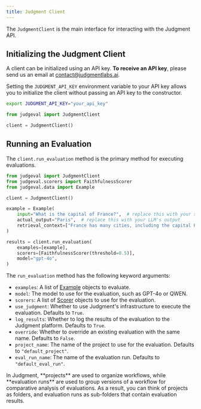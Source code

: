 ```yaml
---
title: Judgment Client
---
```


The `JudgmentClient` is the main interface for interacting with the Judgment API.

## Initializing the Judgment Client

A client can be initialized using an API key. **To receive an API key**, please send us an email at contact@judgmentlabs.ai.

Setting the `JUDGMENT_API_KEY` environment variable to your API key allows you to initialize the client without passing an API key to the constructor.

```bash
export JUDGMENT_API_KEY="your_api_key"
```

```python
from judgeval import JudgmentClient

client = JudgmentClient()
```

## Running an Evaluation

The `client.run_evaluation` method is the primary method for executing evaluations.

```python
from judgeval import JudgmentClient
from judgeval.scorers import FaithfulnessScorer
from judgeval.data import Example

client = JudgmentClient()

example = Example(
    input="What is the capital of France?",  # replace this with your system input
    actual_output="Paris",  # replace this with your LLM's output
    retrieval_context=["France has many cities, including the capital Paris, Lyon, and Marseille."]  # replace this with your RAG contents
)

results = client.run_evaluation(
    examples=[example],
    scorers=[FaithfulnessScorer(threshold=0.5)],
    model="gpt-4o",
)
```

The `run_evaluation` method has the following keyword arguments:
- `examples`: A list of [Example](/evaluation/data_examples) objects to evaluate.
- `model`: The model to use for the evaluation, such as GPT-4o or QWEN.
- `scorers`: A list of [Scorer](/evaluation/scorers) objects to use for the evaluation.
- `use_judgment`: Whether to use Judgment's infrastructure to execute the evaluation. Defaults to `True`.
- `log_results`: Whether to log the results of the evaluation to the Judgment platform. Defaults to `True`.
- `override`: Whether to override an existing evaluation with the same name. Defaults to `False`.
- `project_name`: The name of the project to use for the evaluation. Defaults to `"default_project"`.
- `eval_run_name`: The name of the evaluation run. Defaults to `"default_eval_run"`.

<Tip>
In Judgment, **projects** are used to organize workflows, while **evaluation runs** 
are used to group versions of a workflow for comparative analysis of evaluations. 
As a result, you can think of projects as folders, and evaluation runs as sub-folders that contain evaluation results.
</Tip>
